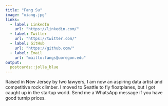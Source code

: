 ```yaml
---
title: "Fang Su"
image: "xiang.jpg"
links:
  - label: LinkedIn
    url: "https://linkedin.com/"
  - label: Twitter
    url: "https://twitter.com/"
  - label: GitHub
    url: "https://github.com/"
  - label: Email
    url: "mailto:fangs@uoregon.edu"
output:
  postcards::jolla_blue
---
```

 
Raised in New Jersey by two lawyers, I am now an aspiring data artist and 
competitive rock climber. I moved to Seattle to fly floatplanes, but I got 
caught up in the startup world. Send me a WhatsApp message if you have good 
turnip prices.


